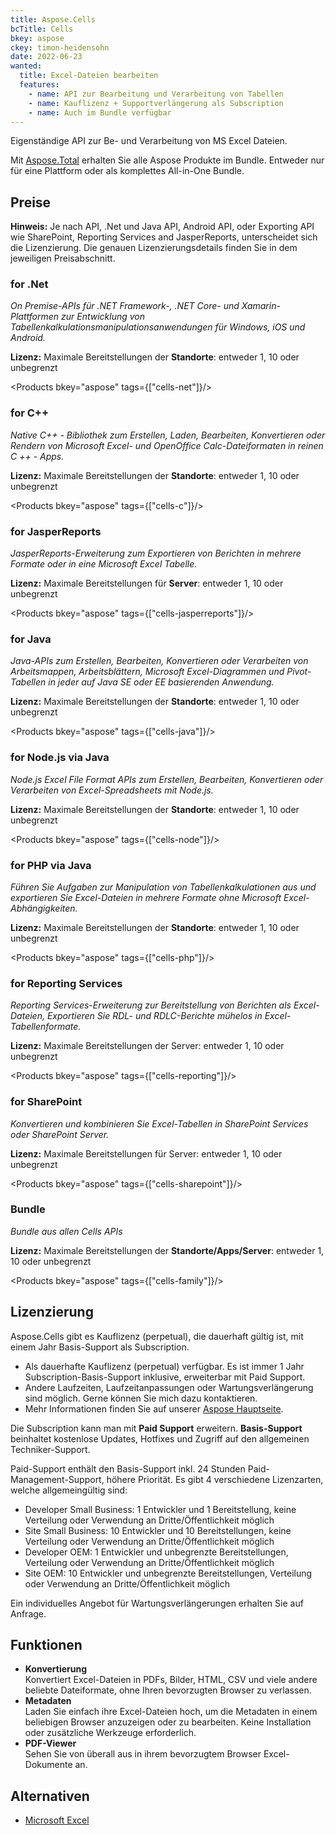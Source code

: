 ```yaml
---
title: Aspose.Cells
bcTitle: Cells
bkey: aspose
ckey: timon-heidensohn
date: 2022-06-23
wanted:
  title: Excel-Dateien bearbeiten
  features:
    - name: API zur Bearbeitung und Verarbeitung von Tabellen
    - name: Kauflizenz + Supportverlängerung als Subscription
    - name: Auch im Bundle verfügbar
---
```



<Intro>

Eigenständige API zur Be- und Verarbeitung von MS Excel Dateien.

</Intro>

<TOC />


<Info>

Mit [Aspose.Total](/hersteller/aspose/total/) erhalten Sie alle Aspose Produkte im Bundle. Entweder nur für eine Plattform oder als komplettes All-in-One Bundle.

</Info>


## Preise


<Info>

**Hinweis:** Je nach API, .Net und Java API, Android API, oder Exporting API wie SharePoint, Reporting Services and JasperReports, unterscheidet sich die Lizenzierung. Die genauen Lizenzierungsdetails finden Sie in dem jeweiligen Preisabschnitt.

</Info>



### for .Net

_On Premise-APIs für .NET Framework-, .NET Core- und Xamarin-Plattformen zur Entwicklung von Tabellenkalkulationsmanipulationsanwendungen für Windows, iOS und Android._ <br/>

**Lizenz:** Maximale Bereitstellungen der **Standorte**: entweder 1, 10 oder unbegrenzt

<Products bkey="aspose" tags={["cells-net"]}/>


### for C++

_Native C++ - Bibliothek zum Erstellen, Laden, Bearbeiten, Konvertieren oder Rendern von Microsoft Excel- und OpenOffice Calc-Dateiformaten in reinen C ++ - Apps._<br/>

**Lizenz:** Maximale Bereitstellungen der **Standorte**: entweder 1, 10 oder unbegrenzt

<Products bkey="aspose" tags={["cells-c"]}/>


### for JasperReports

_JasperReports-Erweiterung zum Exportieren von Berichten in mehrere Formate oder in eine Microsoft Excel Tabelle._<br/>

**Lizenz:** Maximale Bereitstellungen für **Server**: entweder 1, 10 oder unbegrenzt

<Products bkey="aspose" tags={["cells-jasperreports"]}/>


### for Java

_Java-APIs zum Erstellen, Bearbeiten, Konvertieren oder Verarbeiten von Arbeitsmappen, Arbeitsblättern, Microsoft Excel-Diagrammen und Pivot-Tabellen in jeder auf Java SE oder EE basierenden Anwendung._  <br/>

**Lizenz:** Maximale Bereitstellungen der **Standorte**: entweder 1, 10 oder unbegrenzt

<Products bkey="aspose" tags={["cells-java"]}/>


### for Node.js via Java

_Node.js Excel File Format APIs zum Erstellen, Bearbeiten, Konvertieren oder Verarbeiten von Excel-Spreadsheets mit Node.js._  <br/>

**Lizenz:** Maximale Bereitstellungen der **Standorte**: entweder 1, 10 oder unbegrenzt

<Products bkey="aspose" tags={["cells-node"]}/>


### for PHP via Java

_Führen Sie Aufgaben zur Manipulation von Tabellenkalkulationen aus und exportieren Sie Excel-Dateien in mehrere Formate ohne Microsoft Excel-Abhängigkeiten._  <br/>

**Lizenz:** Maximale Bereitstellungen der **Standorte**: entweder 1, 10 oder unbegrenzt

<Products bkey="aspose" tags={["cells-php"]}/>


### for Reporting Services

_Reporting Services-Erweiterung zur Bereitstellung von Berichten als Excel-Dateien, Exportieren Sie RDL- und RDLC-Berichte mühelos in Excel-Tabellenformate._  <br/>

**Lizenz:** Maximale Bereitstellungen der Server: entweder 1, 10 oder unbegrenzt

<Products bkey="aspose" tags={["cells-reporting"]}/>


### for SharePoint

_Konvertieren und kombinieren Sie Excel-Tabellen in SharePoint Services oder SharePoint Server._  <br/>

**Lizenz:** Maximale Bereitstellungen für Server: entweder 1, 10 oder unbegrenzt

<Products bkey="aspose" tags={["cells-sharepoint"]}/>


### Bundle

_Bundle aus allen Cells APIs_ <br/>

**Lizenz:** Maximale Bereitstellungen der **Standorte/Apps/Server**: entweder 1, 10 oder unbegrenzt

<Products bkey="aspose" tags={["cells-family"]}/>


## Lizenzierung

<ArrowList>

Aspose.Cells gibt es Kauflizenz (perpetual), die dauerhaft gültig ist, mit einem Jahr Basis-Support als Subscription.

- Als dauerhafte Kauflizenz (perpetual) verfügbar. Es ist immer 1 Jahr Subscription-Basis-Support inklusive, erweiterbar mit Paid Support.
- Andere Laufzeiten, Laufzeitanpassungen oder Wartungsverlängerung sind möglich. Gerne können Sie mich dazu kontaktieren.
- Mehr Informationen finden Sie auf unserer [Aspose Hauptseite](/hersteller/aspose/#lizenzierung).

Die Subscription kann man mit **Paid Support** erweitern.
**Basis-Support** beinhaltet kostenlose Updates, Hotfixes und Zugriff auf den allgemeinen Techniker-Support.

Paid-Support enthält den Basis-Support inkl. 24 Stunden Paid-Management-Support, höhere Priorität. Es gibt 4 verschiedene Lizenzarten, welche allgemeingültig sind:

- Developer Small Business: 1 Entwickler und 1 Bereitstellung, keine Verteilung oder Verwendung an Dritte/Öffentlichkeit möglich
- Site Small Business: 10 Entwickler und 10 Bereitstellungen, keine Verteilung oder Verwendung an Dritte/Öffentlichkeit möglich
- Developer OEM: 1 Entwickler und unbegrenzte Bereitstellungen, Verteilung oder Verwendung an Dritte/Öffentlichkeit möglich
- Site OEM: 10 Entwickler und unbegrenzte Bereitstellungen, Verteilung oder Verwendung an Dritte/Öffentlichkeit möglich

Ein individuelles Angebot für Wartungsverlängerungen erhalten Sie auf Anfrage.

</ArrowList>


## Funktionen

<ArrowList>

- **Konvertierung** <br/> Konvertiert Excel-Dateien in PDFs, Bilder, HTML, CSV und viele andere beliebte Dateiformate, ohne Ihren bevorzugten Browser zu verlassen.
- **Metadaten** <br/> Laden Sie einfach ihre Excel-Dateien hoch, um die Metadaten in einem beliebigen Browser anzuzeigen oder zu bearbeiten. Keine Installation oder zusätzliche Werkzeuge erforderlich.
- **PDF-Viewer** <br/> Sehen Sie von überall aus in ihrem bevorzugtem Browser Excel-Dokumente an.

</ArrowList>


## Alternativen

<ArrowList>

- [Microsoft Excel](/hersteller/microsoft/office/einzelprodukte/excel-2021/)

</ArrowList>
